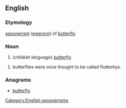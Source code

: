 ==English==

===Etymology===
[[spoonerism]] ([[eggcorn]]) of [[butterfly]]

===Noun===
{{en-noun|flutterbies}}

# (''childish language'') [[butterfly]]

# butterflies were once thought to be called flutterbys.

===Anagrams===
* [[butterfly#English|butterfly]]

[[Category:English spoonerisms]]